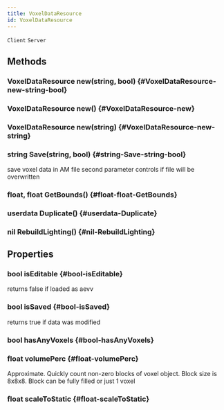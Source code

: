 ```yaml
---
title: VoxelDataResource
id: VoxelDataResource
---
```

`Client`
`Server`

## Methods

### VoxelDataResource new(string, bool) {#VoxelDataResource-new-string-bool}

### VoxelDataResource new() {#VoxelDataResource-new}

### VoxelDataResource new(string) {#VoxelDataResource-new-string}

### string Save(string, bool) {#string-Save-string-bool}
save voxel data in AM file
second parameter controls if file will be overwritten

### float, float GetBounds() {#float-float-GetBounds}

### userdata Duplicate() {#userdata-Duplicate}

### nil RebuildLighting() {#nil-RebuildLighting}

## Properties

### bool isEditable {#bool-isEditable}
returns false if loaded as aevv

### bool isSaved {#bool-isSaved}
returns true if data was modified

### bool hasAnyVoxels {#bool-hasAnyVoxels}

### float volumePerc {#float-volumePerc}
Approximate. Quickly count non-zero blocks of voxel object. Block size is 8x8x8. Block can be fully filled or just 1 voxel

### float scaleToStatic {#float-scaleToStatic}

